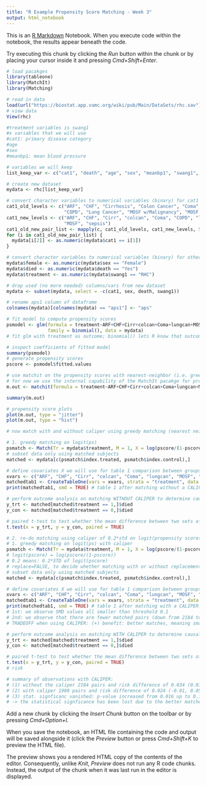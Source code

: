 ```yaml
---
title: "R Example Propensity Score Matching - Week 3"
output: html_notebook
---
```


This is an [R Markdown](http://rmarkdown.rstudio.com) Notebook. When you execute code within the notebook, the results appear beneath the code. 

Try executing this chunk by clicking the *Run* button within the chunk or by placing your cursor inside it and pressing *Cmd+Shift+Enter*. 

```r
# load pacakges
library(tableone)
library(MatchIt)
library(Matching)

# read in data
load(url("https://biostat.app.vumc.org/wiki/pub/Main/DataSets/rhc.sav"))
# view data
View(rhc)
```

```r
#treatment variables is swang1
#x variables that we will use
#cat1: primary disease category
#age
#sex
#meanbp1: mean blood pressure

# variables we will keep
list_keep_var <- c("cat1", "death", "age", "sex", "meanbp1", "swang1", "aps1")

# create new dataset
mydata <- rhc[list_keep_var]

# convert character variables to numerical variables (binary) for cat1 variable
cat1_old_levels <- c("ARF", "CHF", "Cirrhosis", "Colon Cancer", "Coma",
                     "COPD", "Lung Cancer", "MOSF w/Malignancy", "MOSF w/Sepsis")
cat1_new_levels <- c("ARF", "CHF", "Cirr", "colcan", "Coma", "COPD", "lungcan",
                     "MOSF", "sepsis")
cat1_old_new_pair_list <- mapply(c, cat1_old_levels, cat1_new_levels, SIMPLIFY = FALSE)
for (i in cat1_old_new_pair_list) {
  mydata[i[2]] <- as.numeric(mydata$cat1 == i[1])
}

# convert character variables to numerical variables (binary) for other variables
mydata$female <- as.numeric(mydata$sex == "Female")
mydata$died <- as.numeric(mydata$death == "Yes")
mydata$treatment <- as.numeric(mydata$swang1 == "RHC")

# drop used (no more needed) columns/vars from new dataset
mydata <- subset(mydata, select = -c(cat1, sex, death, swang1))

# rename aps1 column of dataframe
colnames(mydata)[colnames(mydata) == "aps1"] <- "aps"
```

```r
# fit model to compute propensity scores
psmodel <- glm(formula = treatment~ARF+CHF+Cirr+colcan+Coma+lungcan+MOSF+sepsis+age+female+meanbp1+aps,
               family = binomial(), data = mydata)
# fit glm with treatment as outcome; binomial() lets R know that outcome is binary -> R by default will thus use the logit() link fct. to perform logistic regression (LR)

# inspect coefficients of fitted model
summary(psmodel)
# generate propensity scores
pscore <- psmodel$fitted.values
```

```r
# use matchit on the propensity scores with nearest-neighbor (i.e. greedy) matching
# for now we use the internal capability of the MatchIt pacakge for propensity score matching (instead of using the manually computed (above) propensity scores)
m.out <- matchit(formula = treatment~ARF+CHF+Cirr+colcan+Coma+lungcan+MOSF+sepsis+age+female+meanbp1+aps, data = mydata, method = "nearest") # this line performs 1. propensity score computation using glm and 2. matching based on propensity scores

summary(m.out)

# propensity score plots
plot(m.out, type = "jitter")
plot(m.out, type = "hist")
```

```r
# now match with and without caliper using greedy matching (nearest neighbor) on logit(propensity scores)

# 1. greedy matching on logit(ps)
psmatch <- Match(Tr = mydata$treatment, M = 1, X = log(pscore/(1-pscore)), replace = FALSE) # replace=FALSE, to decide whether matching with or without replacement. B/c we set replace=FALSE, the order of matching will matter and therefore psmatch will result in different matched pairs depending on different subjects orderings)
# subset data only using matched subjects
matched <- mydata[c(psmatch$index.treated, psmatch$index.control),]

# define covariates X we will use for table 1 comparison between groups (all but outcome Y and treatment A)
xvars <- c("ARF", "CHF", "Cirr", "colcan", "Coma", "lungcan", "MOSF", "sepsis", "age", "female", "meanbp1", "aps")
matchedtab1 <- CreateTableOne(vars = xvars, strata = "treatment", data = matched, test = FALSE)
print(matchedtab1, smd = TRUE) # table 1 after matching without a CALIPER! -> we observe SMD values larger than threshold 0.1
```

```r
# perform outcome analysis on matching WITHOUT CALIPER to determine causal risk difference
y_trt <- matched[matched$treatment == 1,]$died
y_con <- matched[matched$treatment == 0,]$died

# paired t-test to test whether the mean difference between two sets of observations is zero
t.test(x = y_trt, y = y_con, paired = TRUE)
```


```r
# 2. re-do matching using caliper of 0.2*std on logit(propensity scores)
# 1. greedy matching on logit(ps) with caliper
psmatch <- Match(Tr = mydata$treatment, M = 1, X = log(pscore/(1-pscore)), replace = FALSE, caliper = 0.2) 
# logit(pscore) = log(pscore/(1-pscore))
# 0.2 means: 0.2*STD of logit(pscore)
# replace=FALSE, to decide whether matching with or without replacement. B/c we set replace=FALSE, the order of matching will matter and therefore psmatch will result in different matched pairs depending on different subjects orderings)
# subset data only using matched subjects
matched <- mydata[c(psmatch$index.treated, psmatch$index.control),]

# define covariates X we will use for table 1 comparison between groups (all but outcome Y and treatment A)
xvars <- c("ARF", "CHF", "Cirr", "colcan", "Coma", "lungcan", "MOSF", "sepsis", "age", "female", "meanbp1", "aps")
matchedtab1 <- CreateTableOne(vars = xvars, strata = "treatment", data = matched, test = FALSE)
print(matchedtab1, smd = TRUE) # table 1 after matching with a CALIPER!
# 1st: we observe SMD values all smaller than threshold 0.1
# 2nd: we observe that there are fewer matched pairs (down from 2184 to 1900) because we now used a caliper
# TRADEOFF when using CALIPER: (+) benefit: better matches, meaning smaller smd values (thus lower bias) // (-) drawback: fewer matched pairs, higher variance
```
```r
# perform outcome analysis on matching WITH CALIPER to determine causal risk difference
y_trt <- matched[matched$treatment == 1,]$died
y_con <- matched[matched$treatment == 0,]$died

# paired t-test to test whether the mean difference between two sets of observations is zero
t.test(x = y_trt, y = y_con, paired = TRUE)
# risk
```
```r
# summary of observations with CALIPER: 
# (1) without the caliper 2184 pairs and risk difference of 0.034 (0.01, 0.062) -> lower variance estimates, see interval range of 0.05.
# (2) with caliper 1900 pairs and risk difference of 0.024 (-0.01, 0.054)
# (3) stat. signficanc vanished: p-value increased from 0.016 up to 0.126
# -> the statistical signficance has been lost due to the better matches -> less bias, but higher variance see interval range of 0.064 = d(-0.01,0.054)
```


Add a new chunk by clicking the *Insert Chunk* button on the toolbar or by pressing *Cmd+Option+I*.

When you save the notebook, an HTML file containing the code and output will be saved alongside it (click the *Preview* button or press *Cmd+Shift+K* to preview the HTML file). 

The preview shows you a rendered HTML copy of the contents of the editor. Consequently, unlike *Knit*, *Preview* does not run any R code chunks. Instead, the output of the chunk when it was last run in the editor is displayed.
